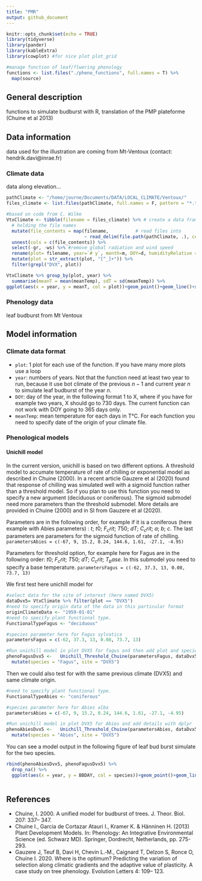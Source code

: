 ```yaml
---
title: "PMR"
output: github_document
---
```


```r
knitr::opts_chunk$set(echo = TRUE)
library(tidyverse)
library(pander)
library(kableExtra)
library(cowplot) #for nice plot plot_grid

#manage function of leaf/flwering phenology 
functions <- list.files("./pheno_functions", full.names = T) %>%
  map(source)

```

## General description

functions to simulate budburst with R, translation of the PMP plateforme (Chuine et al 2013)

## Data information

data used for the illustration are coming from Mt-Ventoux (contact: hendrik.davi@inrae.fr)

### Climate data
data along elevation...

```r

pathClimate <- "/home/journe/Documents/DATA/LOCAL_CLIMATE/Ventoux/"
files_climate <- list.files(pathClimate, full.names = F, pattern = "*.txt") #, recursive = T

#based on code from C. Wilke
VtxClimate <- tibble(filename = files_climate) %>% # create a data frame
  # holding the file names
  mutate(file_contents = map(filename,          # read files into
                             ~ read_delim(file.path(pathClimate, .), col_names = TRUE, delim = "\t", skip = 12, escape_double = FALSE, trim_ws = TRUE))) %>%
  unnest(cols = c(file_contents)) %>% 
  select(-gr, -ws) %>% #remove global radiation and wind speed 
  rename(plot= filename, year=`# y`, month=m, DOY=d, humidityRelative = rh, precipitation = p,maxTemp=tmax, minTemp = tmin, meanTemp=tj) %>% 
  mutate(plot = str_extract(plot, "[^_]+")) %>% 
  filter(grepl("DVX", plot))

VtxClimate %>% group_by(plot, year) %>% 
  summarise(meanT = mean(meanTemp), sdT = sd(meanTemp)) %>% 
ggplot(aes(x = year, y = meanT, col = plot))+geom_point()+geom_line()+xlab("Year")+ylab("Mean temperature")

```

### Phenology data
leaf budburst from Mt Ventoux


## Model information

### Climate data format

- ```plot```: 1 plot for each use of the function. If you have many more plots use a loop
- ```year```: numbers of years. Not that the function need at least two year to run, because it use bot climate of the previous $n-1$ and current year $n$ to simulate leaf budburst of the year $n$.
- ```DOY```: day of the year, in the following format 1 to X, where if you have for example two years, X should go to 730 days. The current function can not work with DOY going to 365 days only. 
- ```meanTemp```: mean temperature for each days in T°C. 
For each function you need to specify date of the origin of your climate file. 

### Phenological models 
#### Unichill model
In the current version, unichill is based on two different options. A threshold model to accumate temperature of rate of chilling or exponential model as described in Chuine (2000). In a recent article Gauzere et al (2020) found that response of chilling was simulated well with a sigmoïd function rather than a threshold model. So if you plan to use this function you need to specify a new argument (deciduous or coniferous). The sigmoid submodel need more parameters than the threshold submodel. More details are provided in Chuine (2000) and in SI from Gauzere et al (2020). 

Parameters are in the following order, for example if it is a coniferous (here example with Abies parameters) : $t$; $t0$; $F_crit$; $T50$; $dT$; $C_crit$; $a$; $b$; $c$. The last parameters are parameters for the sigmoid function of rate of chilling.
```parametersAbies = c(-67, 9, 15.2, 0.24, 144.6, 1.61, -27.1, -4.95)```

Parameters for threshold option, for example here for Fagus are in the following order: $t0$; $F_crit$; $T50$; $dT$; $C_crit$; $T_base$. In this submodel you need to specify a base temperature. 
```parametersFagus = c(-62, 37.3, 13, 0.08, 73.7, 13)```

We first test here unichill model for \textit{Fagus sylvatica}
```r
#select data for the site of interest (here named DVX5)
dataDvx5= VtxClimate %>% filter(plot == "DVX5")
#need to specify origin data of the data in this particular format
originClimateData <- "1959-01-01"
#need to specify plant functional type. 
FunctionalTypeFagus <- "deciduous"

#species parameter here for Fagus sylvatica
parametersFagus = c(-62, 37.3, 13, 0.08, 73.7, 13)

#Run unichill model in plot DVX5 for fagus and then add plot and species name 
phenoFagusDvx5 <-   Unichill_Threshold_Chuine(parametersFagus, dataDvx5, originClimateData, FunctionalTypeFagus) %>% 
  mutate(species = "Fagus", site = "DVX5")

```

Then we could also test for \textit{Abies alba} with the same previous climate (DVX5) and same climate origin. 

```r
#need to specify plant functional type. 
FunctionalTypeAbies <- "coniferous"

#species parameter here for Abies alba
parametersAbies = c(-67, 9, 15.2, 0.24, 144.6, 1.61, -27.1, -4.95)

#Run unichill model in plot DVX5 for Abies and add details with dplyr
phenoAbiesDvx5 <-   Unichill_Threshold_Chuine(parametersAbies, dataDvx5, originClimateData, FunctionalTypeAbies) %>% 
  mutate(species = "Abies", site = "DVX5")

```

You can see a model output in the following figure of leaf bud burst simulate for the two species. 
```r

rbind(phenoAbiesDvx5, phenoFagusDvx5) %>% 
  drop_na() %>% 
  ggplot(aes(x = year, y = BBDAY, col = species))+geom_point()+geom_line()



```



## References 
- Chuine, I. 2000. A unified model for budburst of trees. J. Theor. Biol. 207: 337– 347. 
- Chuine I., Garcia de Cortazar Atauri I., Kramer K. & Hänninen H. (2013) Plant Development Models. In: Phenology: An Integrative Environmental Science (ed. Schwarz MD). Springer, Dordrecht, Netherlands, pp. 275-293.
- Gauzere J, Teuf B, Davi H, Chevin L.‐M., Caignard T, Delzon S, Ronce O, Chuine I. 2020. Where is the optimum? Predicting the variation of selection along climatic gradients and the adaptive value of plasticity. A case study on tree phenology. Evolution Letters 4: 109– 123. 